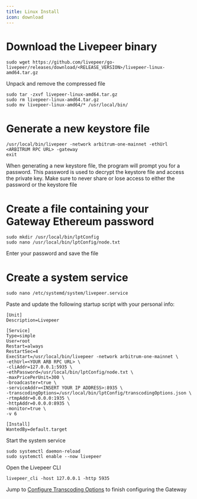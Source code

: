 ```yaml
---
title: Linux Install
icon: download
---
```


# Download the Livepeer binary

```
sudo wget https://github.com/livepeer/go-livepeer/releases/download/<RELEASE_VERSION>/livepeer-linux-amd64.tar.gz
```

Unpack and remove the compressed file

```
sudo tar -zxvf livepeer-linux-amd64.tar.gz
sudo rm livepeer-linux-amd64.tar.gz
sudo mv livepeer-linux-amd64/* /usr/local/bin/
```

# Generate a new keystore file

```
/usr/local/bin/livepeer -network arbitrum-one-mainnet -ethUrl <ARBITRUM RPC URL> -gateway
exit
```

<Warning>
  When generating a new keystore file, the program will prompt you for a
  password. This password is used to decrypt the keystore file and access the
  private key. Make sure to never share or lose access to either the password or
  the keystore file
</Warning>

# Create a file containing your Gateway Ethereum password

```
sudo mkdir /usr/local/bin/lptConfig
sudo nano /usr/local/bin/lptConfig/node.txt
```

Enter your password and save the file

# Create a system service

```
sudo nano /etc/systemd/system/livepeer.service
```

Paste and update the following startup script with your personal info:

```
[Unit]
Description=Livepeer

[Service]
Type=simple
User=root
Restart=always
RestartSec=4
ExecStart=/usr/local/bin/livepeer -network arbitrum-one-mainnet \
-ethUrl=<YOUR ARB RPC URL> \
-cliAddr=127.0.0.1:5935 \
-ethPassword=/usr/local/bin/lptConfig/node.txt \
-maxPricePerUnit=300 \
-broadcaster=true \
-serviceAddr=<INSERT YOUR IP ADDRESS>:8935 \
-transcodingOptions=/usr/local/bin/lptConfig/transcodingOptions.json \
-rtmpAddr=0.0.0.0:1935 \
-httpAddr=0.0.0.0:8935 \
-monitor=true \
-v 6

[Install]
WantedBy=default.target
```

Start the system service

```
sudo systemctl daemon-reload
sudo systemctl enable --now livepeer
```

Open the Livepeer CLI

```
livepeer_cli -host 127.0.0.1 -http 5935
```

Jump to [Configure Transcoding Options](/gateways/guides/transcoding-options) to
finish configuring the Gateway
